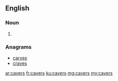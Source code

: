 ==English==

===Noun===
{{head|en|noun plural form}}

# {{plural of|caver|lang=en}}

===Anagrams===
* [[carves#English|carves]]
* [[craves#English|craves]]

[[ar:cavers]]
[[fr:cavers]]
[[ku:cavers]]
[[mg:cavers]]
[[my:cavers]]